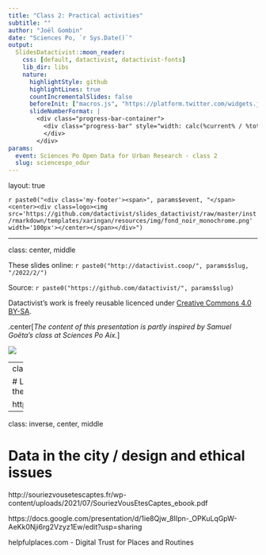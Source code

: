 ```yaml
---
title: "Class 2: Practical activities"
subtitle: ""
author: "Joël Gombin"
date: "Sciences Po, `r Sys.Date()`"
output:
  SlidesDatactivist::moon_reader:
    css: [default, datactivist, datactivist-fonts]
    lib_dir: libs
    nature:
      highlightStyle: github
      highlightLines: true
      countIncrementalSlides: false
      beforeInit: ["macros.js", "https://platform.twitter.com/widgets.js"]
      slideNumberFormat: |
        <div class="progress-bar-container">
          <div class="progress-bar" style="width: calc(%current% / %total% * 100%);">
          </div>
        </div>
params:
  event: Sciences Po Open Data for Urban Research - class 2
  slug: sciencespo_odur
---
```


layout: true

<style>
.remark-slide-number {
  position: inherit;
}

.remark-slide-number .progress-bar-container {
  position: absolute;
  bottom: 0;
  height: 4px;
  display: block;
  left: 0;
  right: 0;
}

.remark-slide-number .progress-bar {
  height: 100%;
  background-color: #e95459;
}

</style>

`r paste0("<div class='my-footer'><span>", params$event, "</span> <center><div class=logo><img src='https://github.com/datactivist/slides_datactivist/raw/master/inst/rmarkdown/templates/xaringan/resources/img/fond_noir_monochrome.png' width='100px'></center></span></div>")`

---

class: center, middle

These slides online: `r paste0("http://datactivist.coop/", params$slug, "/2022/2/")`

Source: `r paste0("https://github.com/datactivist/", params$slug)`

Datactivist's work is freely reusable licenced under [Creative Commons 4.0 BY-SA](https://creativecommons.org/licenses/by-sa/4.0/legalcode.fr).

.center[*The content of this presentation is partly inspired by Samuel Goëta's class at Sciences Po Aix.*]

![](https://mirrors.creativecommons.org/presskit/buttons/88x31/png/by-sa.png)

---
class: inverse, center, middle

# Let's sum up what we learned during the previous class

https://airtable.com/shrajAoJJdO2KcxY7

---
class: inverse, center, middle

# Data in the city / design and ethical issues

http://souriezvousetescaptes.fr/wp-content/uploads/2021/07/SouriezVousEtesCaptes_ebook.pdf

https://docs.google.com/presentation/d/1ie8Qjw_8IIpn-_OPKuLqGpW-AeKk0Nji6rg2Vzyz1Ew/edit?usp=sharing

helpfulplaces.com - Digital Trust for Places and Routines 

